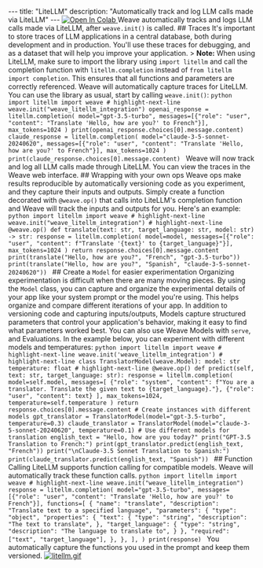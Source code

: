 --- title: "LiteLLM" description: "Automatically track and log LLM calls made via LiteLLM" --- <a target="_blank" href="https://colab.research.google.com/github/wandb/examples/blob/master/weave/docs/quickstart_litellm.ipynb"> <img src="https://colab.research.google.com/assets/colab-badge.svg" alt="Open In Colab"/> </a> Weave automatically tracks and logs LLM calls made via LiteLLM, after `weave.init()` is called. ## Traces It's important to store traces of LLM applications in a central database, both during development and in production. You'll use these traces for debugging, and as a dataset that will help you improve your application. > **Note:** When using LiteLLM, make sure to import the library using `import litellm` and call the completion function with `litellm.completion` instead of `from litellm import completion`. This ensures that all functions and parameters are correctly referenced. Weave will automatically capture traces for LiteLLM. You can use the library as usual, start by calling `weave.init()`: ```python import litellm import weave # highlight-next-line weave.init("weave_litellm_integration") openai_response = litellm.completion( model="gpt-3.5-turbo", messages=[{"role": "user", "content": "Translate 'Hello, how are you?' to French"}], max_tokens=1024 ) print(openai_response.choices[0].message.content) claude_response = litellm.completion( model="claude-3-5-sonnet-20240620", messages=[{"role": "user", "content": "Translate 'Hello, how are you?' to French"}], max_tokens=1024 ) print(claude_response.choices[0].message.content) ``` Weave will now track and log all LLM calls made through LiteLLM. You can view the traces in the Weave web interface. ## Wrapping with your own ops Weave ops make results reproducible by automatically versioning code as you experiment, and they capture their inputs and outputs. Simply create a function decorated with `@weave.op()` that calls into LiteLLM's completion function and Weave will track the inputs and outputs for you. Here's an example: ```python import litellm import weave # highlight-next-line weave.init("weave_litellm_integration") # highlight-next-line @weave.op() def translate(text: str, target_language: str, model: str) -> str: response = litellm.completion( model=model, messages=[{"role": "user", "content": f"Translate '{text}' to {target_language}"}], max_tokens=1024 ) return response.choices[0].message.content print(translate("Hello, how are you?", "French", "gpt-3.5-turbo")) print(translate("Hello, how are you?", "Spanish", "claude-3-5-sonnet-20240620")) ``` ## Create a `Model` for easier experimentation Organizing experimentation is difficult when there are many moving pieces. By using the `Model` class, you can capture and organize the experimental details of your app like your system prompt or the model you're using. This helps organize and compare different iterations of your app. In addition to versioning code and capturing inputs/outputs, Models capture structured parameters that control your application's behavior, making it easy to find what parameters worked best. You can also use Weave Models with `serve`, and Evaluations. In the example below, you can experiment with different models and temperatures: ```python import litellm import weave # highlight-next-line weave.init('weave_litellm_integration') # highlight-next-line class TranslatorModel(weave.Model): model: str temperature: float # highlight-next-line @weave.op() def predict(self, text: str, target_language: str): response = litellm.completion( model=self.model, messages=[ {"role": "system", "content": f"You are a translator. Translate the given text to {target_language}."}, {"role": "user", "content": text} ], max_tokens=1024, temperature=self.temperature ) return response.choices[0].message.content # Create instances with different models gpt_translator = TranslatorModel(model="gpt-3.5-turbo", temperature=0.3) claude_translator = TranslatorModel(model="claude-3-5-sonnet-20240620", temperature=0.1) # Use different models for translation english_text = "Hello, how are you today?" print("GPT-3.5 Translation to French:") print(gpt_translator.predict(english_text, "French")) print("\nClaude-3.5 Sonnet Translation to Spanish:") print(claude_translator.predict(english_text, "Spanish")) ``` ## Function Calling LiteLLM supports function calling for compatible models. Weave will automatically track these function calls. ```python import litellm import weave # highlight-next-line weave.init("weave_litellm_integration") response = litellm.completion( model="gpt-3.5-turbo", messages=[{"role": "user", "content": "Translate 'Hello, how are you?' to French"}], functions=[ { "name": "translate", "description": "Translate text to a specified language", "parameters": { "type": "object", "properties": { "text": { "type": "string", "description": "The text to translate", }, "target_language": { "type": "string", "description": "The language to translate to", } }, "required": ["text", "target_language"], }, }, ], ) print(response) ``` You automatically capture the functions you used in the prompt and keep them versioned. [![litellm.gif](/guides/integrations/imgs/litellm.gif)](https://wandb.ai/a-sh0ts/weave_litellm_integration/weave/calls)